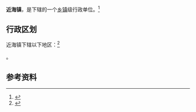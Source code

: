 {{中国乡级行政区|32/06/81/105/000}}

'''近海镇'''，是{{PRC admin/fullname|32/06/81/105/000|3}}下辖的一个[[乡镇|乡镇]]级行政单位。<ref>{{PRC admin/ref sgc|{{PRC admin/parent|32/06/81/105/000}}}}</ref>

== 行政区划 ==

近海镇下辖以下地区：<ref>{{PRC admin/ref sgc|32/06/81/105/000}}</ref>

{{PRC admin/children|32/06/81/105/000}}。

== 参考资料 ==

{{reflist}}

{{行政区划小作品}}
{{PRC admin/navcat|32/06/81/105/000}}
